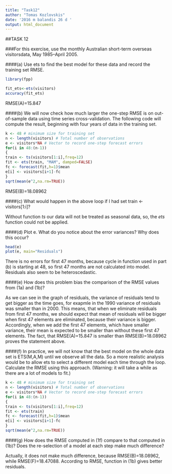 ```yaml
---
title: "Task12"
author: "Tomas Kozlovskis"
date: '2016 m balandis 26 d '
output: html_document
---
```

##TASK 12

###For this exercise, use the monthly Australian short-term overseas visitorsdata, May 1985–April 2005.

####(a) Use ets to find the best model for these data and record the training set RMSE.

```r
library(fpp)
```
```r
fit_ets<-ets(visitors)
accuracy(fit_ets)
```

RMSE(A)=15.847

####(b) We will now check how much larger the one-step RMSE is on out-of-sample data using time series cross-validation. The following code will compute the result, beginning with four years of data in the training set.
```r
k <- 48 # minimum size for training set
n <- length(visitors) # Total number of observations
e <- visitors*NA # Vector to record one-step forecast errors
for(i in 48:(n-1))
{
train <- ts(visitors[1:i],freq=12)
fit <- ets(train, "MAM", damped=FALSE)
fc <- forecast(fit,h=1)$mean
e[i] <- visitors[i+1]-fc
}
sqrt(mean(e^2,na.rm=TRUE))
```

RMSE(B)=18.08962

####(c) What would happen in the above loop if I had set train <- visitors[1:i]?

Without function $ts$ our data will not be treated as seasonal data, so, the $ets$ function could not be applied.

####(d) Plot e. What do you notice about the error variances? Why does this occur?

```r
head(e)
plot(e, main="Residuals")
```

There is no errors for first 47 months, because cycle in function used in part (b) is starting at 48, so first 47 months are not calculated into model. Residuals also seem to be heteroscedastic.

####(e) How does this problem bias the comparison of the RMSE values from (1a) and (1b)?

As we can see in the graph of residuals, the variance of residuals tend to get bigger as the time goes, for exapmle in the 1990 variance of residuals was smaller than in 2000. This means, that when we eliminate residuals from first 47 months, we should expect that mean of residuals will be bigger when first 47 elements are eliminated, because their variance is bigger. Accordingly, when we add the first 47 elements, which have smaller variance, their mean is expected to be smaller than without these first 47 elements. The fact, that RMSE(A)=15.847 is smaller than RMSE(B)=18.08962 proves the statement above.

####(f) In practice, we will not know that the best model on the whole data set is ETS(M,A,M) until we observe all the data. So a more realistic analysis would be to allow ets to select a different model each time through the loop. Calculate the RMSE using this approach. (Warning: it will take a while as there are a lot of models to fit.)

```r
k <- 48 # minimum size for training set
n <- length(visitors) # Total number of observations
e <- visitors*NA # Vector to record one-step forecast errors
for(i in 48:(n-1))
{
train <- ts(visitors[1:i],freq=12)
fit <- ets(train)
fc <- forecast(fit,h=1)$mean
e[i] <- visitors[i+1]-fc
}
sqrt(mean(e^2,na.rm=TRUE))
```

####(g) How does the RMSE computed in (1f) compare to that computed in (1b)? Does the re-selection of a model at each step make much difference?

Actually, it does not make much difference, because RMSE(B)=18.08962, while RMSE(F)=18.47088. According to RMSE, function in (1b) gives better residuals.
